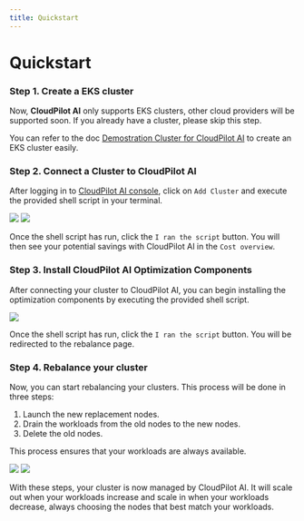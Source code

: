 ```yaml
---
title: Quickstart
---
```


# Quickstart

### Step 1. Create a EKS cluster

Now, **CloudPilot AI** only supports EKS clusters, other cloud providers will be supported soon. If you already have a cluster, please skip this step.

You can refer to the doc [Demostration Cluster for CloudPilot AI](https://github.com/cloudpilot-ai/examples/tree/main/clusters/eks-ondemand) to create an EKS cluster easily.

### Step 2. Connect a Cluster to CloudPilot AI

After logging in to [CloudPilot AI console](https://console.cloudpilot.ai), click on `Add Cluster` and execute the provided shell script in your terminal.

![](./img/add-cluster-s1.png)
![](./img/add-cluster-s2.png)

Once the shell script has run, click the `I ran the script` button. You will then see your potential savings with CloudPilot AI in the `Cost overview`.

### Step 3. Install CloudPilot AI Optimization Components

After connecting your cluster to CloudPilot AI, you can begin installing the optimization components by executing the provided shell script.

![](./img/add-controller.png)

Once the shell script has run, click the `I ran the script` button. You will be redirected to the rebalance page.

### Step 4. Rebalance your cluster

Now, you can start rebalancing your clusters. This process will be done in three steps:
1. Launch the new replacement nodes.
2. Drain the workloads from the old nodes to the new nodes.
3. Delete the old nodes.

This process ensures that your workloads are always available.

![](./img/rebalance-s1.png)
![](./img/rebalance-s2.png)

With these steps, your cluster is now managed by CloudPilot AI. It will scale out when your workloads increase and scale in when your workloads decrease, always choosing the nodes that best match your workloads.

